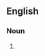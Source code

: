 {{also|balthazars}}

==English==

===Noun===
{{head|en|noun plural form}}

# {{plural of|Balthazar|lang=en}}